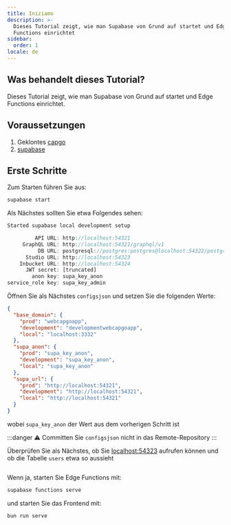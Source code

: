```yaml
---
title: Iniziamo
description: >-
  Dieses Tutorial zeigt, wie man Supabase von Grund auf startet und Edge
  Functions einrichtet
sidebar:
  order: 1
locale: de
---
```


## Was behandelt dieses Tutorial?

Dieses Tutorial zeigt, wie man Supabase von Grund auf startet und Edge Functions einrichtet.

## Voraussetzungen
1. Geklontes [capgo](https://githubcom/Cap-go/capgo)
3. [supabase](https://supabasecom/)

## Erste Schritte

Zum Starten führen Sie aus:
```bash
supabase start
```

Als Nächstes sollten Sie etwa Folgendes sehen:
```js
Started supabase local development setup

         API URL: http://localhost:54321
     GraphQL URL: http://localhost:54321/graphql/v1
          DB URL: postgresql://postgres:postgres@localhost:54322/postgres
      Studio URL: http://localhost:54323
    Inbucket URL: http://localhost:54324
      JWT secret: [truncated]
        anon key: supa_key_anon
service_role key: supa_key_admin
```

Öffnen Sie als Nächstes `configsjson` und setzen Sie die folgenden Werte:
```json
{
  "base_domain": {
    "prod": "webcapgoapp",
    "development": "developmentwebcapgoapp",
    "local": "localhost:3332"
  },
  "supa_anon": {
    "prod": "supa_key_anon",
    "development": "supa_key_anon",
    "local": "supa_key_anon"
  },
  "supa_url": {
    "prod": "http://localhost:54321",
    "development": "http://localhost:54321",
    "local": "http://localhost:54321"
  }
}
```

wobei `supa_key_anon` der Wert aus dem vorherigen Schritt ist

:::danger
⚠️ Committen Sie `configsjson` nicht in das Remote-Repository
:::

Überprüfen Sie als Nächstes, ob Sie [localhost:54323](http://localhost:54323/projects) aufrufen können und ob die Tabelle `users` etwa so aussieht

<figure><img src="/supabasewebp" alt="" /><figcaption></figcaption></figure>

Wenn ja, starten Sie Edge Functions mit:

```bash
supabase functions serve
```

und starten Sie das Frontend mit:
```bash
bun run serve
```